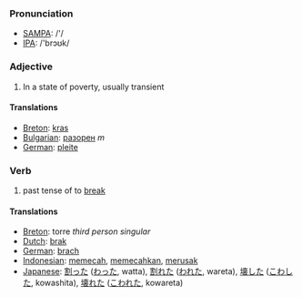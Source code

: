 === Pronunciation ===
*[[w:SAMPA|SAMPA]]: /'/
*[[w:IPA|IPA]]: /'brɔʊk/

===Adjective===

# In a state of poverty, usually transient

====Translations====
*[[Breton]]: [[kras]]
*[[Bulgarian]]: [[разорен]] ''m''
*[[German]]: [[pleite]]

=== Verb ===

# past tense of to [[break]]

==== Translations ====
*[[Breton]]: torre ''third person singular''
*[[Dutch]]: [[brak]]
*[[German]]: [[brach]]
*[[Indonesian]]: [[pecah|memecah]], [[pecah|memecahkan]], [[rusak|merusak]]
*[[Japanese]]: [[割った]] ([[わった]], watta), [[割れた]] ([[われた]], wareta), [[壊した]] ([[こわした]], kowashita), [[壊れた]] ([[こわれた]], kowareta)